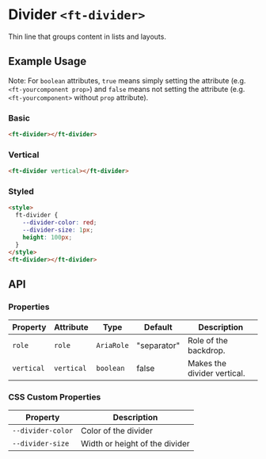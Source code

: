 
<Meta title="Firstech UI/Component/Divider/Doc" />

<style>{`

`}</style>

# Divider `<ft-divider>`

Thin line that groups content in lists and layouts.

## Example Usage

Note: For `boolean` attributes, `true` means simply setting the attribute (e.g. `<ft-yourcomponent prop>`) and `false` means not setting the attribute (e.g. `<ft-yourcomponent>` without `prop` attribute).

### Basic

<Canvas withToolbar>
  <Story id="firstech-ui-component-divider--divider" height="50px" />
</Canvas>

```html
<ft-divider></ft-divider>
```

### Vertical

<Canvas withToolbar>
  <Story id="firstech-ui-component-divider--vertical" height="50px" />
</Canvas>

```html
<ft-divider vertical></ft-divider>
```

### Styled

```html
<style>
  ft-divider {
    --divider-color: red;
    --divider-size: 1px;
    height: 100px;
  }
</style>
<ft-divider></ft-divider>
```

## API

### Properties

<table>
  <thead>
    <tr>
      <th>Property</th>
      <th>Attribute</th>
      <th>Type</th>
      <th>Default</th>
      <th>Description</th>
    </tr>
  </thead>
  <tbody>
    <tr>
      <td>
        <code>role</code>
      </td>
      <td>
        <code>role</code>
      </td>
      <td>
        <code>AriaRole</code>
      </td>
      <td>"separator"</td>
      <td>Role of the backdrop.</td>
    </tr>
    <tr>
      <td>
        <code>vertical</code>
      </td>
      <td>
        <code>vertical</code>
      </td>
      <td>
        <code>boolean</code>
      </td>
      <td>false</td>
      <td>Makes the divider vertical.</td>
    </tr>
  </tbody>
</table>

### CSS Custom Properties

<table>
  <thead>
    <tr>
      <th>Property</th>
      <th>Description</th>
    </tr>
  </thead>
  <tbody>
    <tr>
      <td>
        <code>--divider-color</code>
      </td>
      <td>Color of the divider</td>
    </tr>
    <tr>
      <td>
        <code>--divider-size</code>
      </td>
      <td>Width or height of the divider</td>
    </tr>
  </tbody>
</table>
